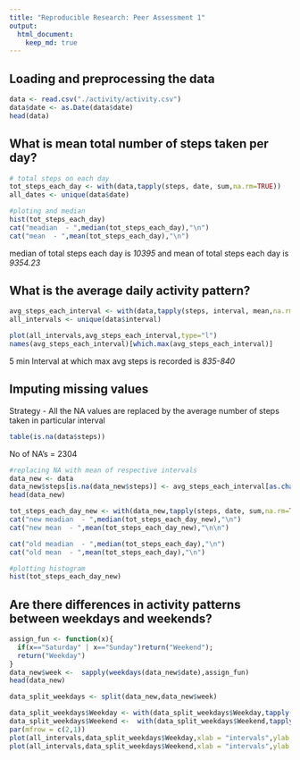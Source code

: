 ```yaml
---
title: "Reproducible Research: Peer Assessment 1"
output: 
  html_document:
    keep_md: true
---
```



## Loading and preprocessing the data
```r
data <- read.csv("./activity/activity.csv")
data$date <- as.Date(data$date)
head(data)
```



## What is mean total number of steps taken per day?

```r
# total steps on each day
tot_steps_each_day <- with(data,tapply(steps, date, sum,na.rm=TRUE))
all_dates <- unique(data$date)

#ploting and median
hist(tot_steps_each_day)
cat("meadian  - ",median(tot_steps_each_day),"\n")
cat("mean  - ",mean(tot_steps_each_day),"\n")
```
median of total steps each day is *10395*
and mean of total steps each day  is *9354.23*


## What is the average daily activity pattern?

```r
avg_steps_each_interval <- with(data,tapply(steps, interval, mean,na.rm=TRUE))
all_intervals <- unique(data$interval)

plot(all_intervals,avg_steps_each_interval,type="l")
names(avg_steps_each_interval)[which.max(avg_steps_each_interval)]

```
5 min Interval at which max avg steps is recorded is *835-840*

## Imputing missing values

Strategy - All the NA values are replaced by the average number of steps taken in particular interval 

```r
table(is.na(data$steps))
```
No of NA's = 2304

```r
#replacing NA with mean of respective intervals
data_new <- data
data_new$steps[is.na(data_new$steps)] <- avg_steps_each_interval[as.character(data_new$interval[is.na(data_new$steps)])]
head(data_new)
```
```r
tot_steps_each_day_new <- with(data_new,tapply(steps, date, sum,na.rm=TRUE))
cat("new meadian  - ",median(tot_steps_each_day_new),"\n")
cat("new mean  - ",mean(tot_steps_each_day_new),"\n\n")

cat("old meadian  - ",median(tot_steps_each_day),"\n")
cat("old mean  - ",mean(tot_steps_each_day),"\n")
```
```r
#plotting histogram
hist(tot_steps_each_day_new)
```


## Are there differences in activity patterns between weekdays and weekends?

```r
assign_fun <- function(x){
  if(x=="Saturday" | x=="Sunday")return("Weekend");
  return("Weekday")
}
data_new$week <-  sapply(weekdays(data_new$date),assign_fun)
head(data_new)
```

```r
data_split_weekdays <- split(data_new,data_new$week)
```
```r


data_split_weekdays$Weekday <- with(data_split_weekdays$Weekday,tapply(steps, interval, mean,na.rm=TRUE))
data_split_weekdays$Weekend <-  with(data_split_weekdays$Weekend,tapply(steps, interval, mean,na.rm=TRUE))
par(mfrow = c(2,1))
plot(all_intervals,data_split_weekdays$Weekday,xlab = "intervals",ylab = "avg Steps",main = "WeekDays",type = 'l')
plot(all_intervals,data_split_weekdays$Weekend,xlab = "intervals",ylab = "avg Steps",main = "WeekEnds",type='l')
```

